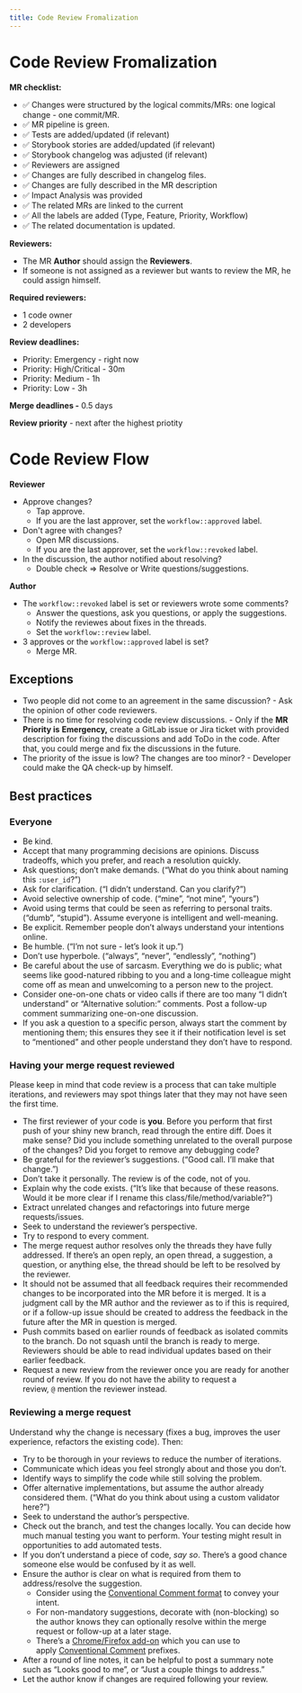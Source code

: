 ```yaml
---
title: Code Review Fromalization
---
```


# Code Review Fromalization

**MR checklist:**

- ✅ Changes were structured by the logical commits/MRs: one logical change - one commit/MR.
- ✅ MR pipeline is green.
- ✅ Tests are added/updated (if relevant)
- ✅ Storybook stories are added/updated (if relevant)
- ✅ Storybook changelog was adjusted (if relevant)
- ✅ Reviewers are assigned
- ✅ Changes are fully described in changelog files.
- ✅ Changes are fully described in the MR description
- ✅ Impact Analysis was provided
- ✅ The related MRs are linked to the current
- ✅ All the labels are added (Type, Feature, Priority, Workflow)
- ✅ The related documentation is updated.

**Reviewers:**

- The MR **Author** should assign the **Reviewers**.
- If someone is not assigned as a reviewer but wants to review the MR, he could assign himself.

**Required reviewers:**
- 1 code owner
- 2 developers

**Review deadlines:**

- Priority: Emergency - right now
- Priority: High/Critical - 30m
- Priority: Medium - 1h
- Priority: Low - 3h

**Merge deadlines -** 0.5 days

**Review priority** - next after the highest priotity

# Code Review Flow

**Reviewer** 

- Approve changes? 
  - Tap approve.
  - If you are the last approver, set the `workflow::approved` label.
- Don't agree with changes?
  - Open MR discussions.
  - If you are the last approver, set the `workflow::revoked` label.
- In the discussion, the author notified about resolving? 
  - Double check ⇒ Resolve or Write questions/suggestions.

**Author**

- The `workflow::revoked` label is set or reviewers wrote some comments?
  - Answer the questions, ask you questions, or apply the suggestions.
  - Notify the reviewes about fixes in the threads.
  - Set the `workflow::review` label.
- 3 approves or the `workflow::approved` label is set?
  - Merge MR.

## Exceptions

- Two people did not come to an agreement in the same discussion? - Ask the opinion of other code reviewers.
- There is no time for resolving code review discussions. - Only if the **MR Priority is** **Emergency,** create a GitLab issue or Jira ticket with provided description for fixing the discussions and add ToDo in the code. After that, you could merge and fix the discussions in the future.
- The priority of the issue is low? The changes are too minor?  - Developer could make the QA check-up by himself.

## Best practices

### Everyone

- Be kind.
- Accept that many programming decisions are opinions. Discuss tradeoffs, which you prefer, and reach a resolution quickly.
- Ask questions; don’t make demands. (“What do you think about naming this `:user_id`?”)
- Ask for clarification. (“I didn’t understand. Can you clarify?”)
- Avoid selective ownership of code. (“mine”, “not mine”, “yours”)
- Avoid using terms that could be seen as referring to personal traits. (“dumb”, “stupid”). Assume everyone is intelligent and well-meaning.
- Be explicit. Remember people don’t always understand your intentions online.
- Be humble. (“I’m not sure - let’s look it up.”)
- Don’t use hyperbole. (“always”, “never”, “endlessly”, “nothing”)
- Be careful about the use of sarcasm. Everything we do is public; what seems like good-natured ribbing to you and a long-time colleague might come off as mean and unwelcoming to a person new to the project.
- Consider one-on-one chats or video calls if there are too many “I didn’t understand” or “Alternative solution:” comments. Post a follow-up comment summarizing one-on-one discussion.
- If you ask a question to a specific person, always start the comment by mentioning them; this ensures they see it if their notification level is set to “mentioned” and other people understand they don’t have to respond.

### Having your merge request reviewed

Please keep in mind that code review is a process that can take multiple iterations, and reviewers may spot things later that they may not have seen the first time.

- The first reviewer of your code is **you**. Before you perform that first push of your shiny new branch, read through the entire diff. Does it make sense? Did you include something unrelated to the overall purpose of the changes? Did you forget to remove any debugging code?
- Be grateful for the reviewer’s suggestions. (“Good call. I’ll make that change.”)
- Don’t take it personally. The review is of the code, not of you.
- Explain why the code exists. (“It’s like that because of these reasons. Would it be more clear if I rename this class/file/method/variable?”)
- Extract unrelated changes and refactorings into future merge requests/issues.
- Seek to understand the reviewer’s perspective.
- Try to respond to every comment.
- The merge request author resolves only the threads they have fully addressed. If there’s an open reply, an open thread, a suggestion, a question, or anything else, the thread should be left to be resolved by the reviewer.
- It should not be assumed that all feedback requires their recommended changes to be incorporated into the MR before it is merged. It is a judgment call by the MR author and the reviewer as to if this is required, or if a follow-up issue should be created to address the feedback in the future after the MR in question is merged.
- Push commits based on earlier rounds of feedback as isolated commits to the branch. Do not squash until the branch is ready to merge. Reviewers should be able to read individual updates based on their earlier feedback.
- Request a new review from the reviewer once you are ready for another round of review. If you do not have the ability to request a review, `@` mention the reviewer instead.

### Reviewing a merge request

Understand why the change is necessary (fixes a bug, improves the user experience, refactors the existing code). Then:

- Try to be thorough in your reviews to reduce the number of iterations.
- Communicate which ideas you feel strongly about and those you don’t.
- Identify ways to simplify the code while still solving the problem.
- Offer alternative implementations, but assume the author already considered them. (“What do you think about using a custom validator here?”)
- Seek to understand the author’s perspective.
- Check out the branch, and test the changes locally. You can decide how much manual testing you want to perform. Your testing might result in opportunities to add automated tests.
- If you don’t understand a piece of code, *say so*. There’s a good chance someone else would be confused by it as well.
- Ensure the author is clear on what is required from them to address/resolve the suggestion.
    - Consider using the [Conventional Comment format](https://conventionalcomments.org/#format) to convey your intent.
    - For non-mandatory suggestions, decorate with (non-blocking) so the author knows they can optionally resolve within the merge request or follow-up at a later stage.
    - There’s a [Chrome/Firefox add-on](https://gitlab.com/conventionalcomments/conventional-comments-button) which you can use to apply [Conventional Comment](https://conventionalcomments.org/) prefixes.
- After a round of line notes, it can be helpful to post a summary note such as “Looks good to me”, or “Just a couple things to address.”
- Let the author know if changes are required following your review.
